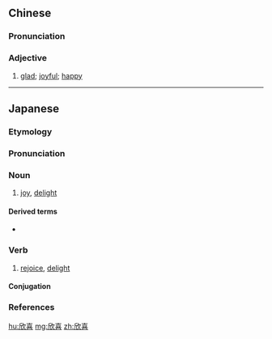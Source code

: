 ==Chinese==
{{zh-forms}}

===Pronunciation===
{{zh-pron
|m=xīnxǐ
|c=jan1 hei2
|mn=qz:herm-hí/tw,xm,zz:him-hí
|cat=a
}}

===Adjective===
{{zh-adj}}

# [[glad]]; [[joyful]]; [[happy]]

----

==Japanese==
{{ja-kanjitab|きん|き|yomi=o}}

===Etymology===
{{der|sort=きんき|ja|ltc|欣喜}}

===Pronunciation===
{{ja-pron|yomi=kanon|きんき|acc=1|acc_ref=DJR,NHK}}

===Noun===
{{ja-noun|きんき}}

# [[joy]], [[delight]]

====Derived terms====
* {{ja-r|欣喜雀躍|きんき じゃくやく|[[jump for joy]]}}

===Verb===
{{ja-verb-suru|きんき}}

# [[rejoice]], [[delight]]

====Conjugation====
{{ja-suru|きんき}}

===References===
<references/>

[[hu:欣喜]]
[[mg:欣喜]]
[[zh:欣喜]]